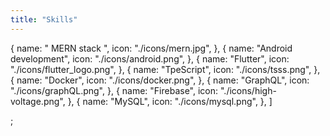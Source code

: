 ```yaml
---
title: "Skills"
---
```


  {
    name: "  MERN stack ",
    icon: "./icons/mern.jpg",
  },
  {
    name: "Android development",
    icon: "./icons/android.png",
  },
  {
    name: "Flutter",
    icon: "./icons/flutter_logo.png",
  },
  {
    name: "TpeScript",
    icon: "./icons/tsss.png",
  },
  {
    name: "Docker",
    icon: "./icons/docker.png",
  },
  {
    name: "GraphQL",
    icon: "./icons/graphQL.png",
  },
  {
    name: "Firebase",
    icon: "./icons/high-voltage.png",
  },
  {
    name: "MySQL",
    icon: "./icons/mysql.png",
  },
]

;
